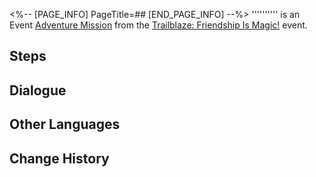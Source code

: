 <%-- [PAGE_INFO]
PageTitle=##
[END_PAGE_INFO] --%>
{{Stub|Dialogue.}}
{{Mission Infobox
|id            = 8024208
|title         = 
|image         = <!--Mission .png-->
|type          = Adventure
|event_name    = Trailblaze: Friendship Is Magic!
|chapter       = 
|requirements  = [[Adventure Mission]] ''[[Farewell, My Litter Pony]]'' completed
|summary       = <!--official mission summary from Fate's Atlas-->
|characters    = Litter Pony; Trailblazer
|startLocation = [[Jarilo-VI]] - [[Boulder Town]]
|world         = Jarilo-VI
|area          = Boulder Town
|prev          = Farewell, My Litter Pony
|next          = 
|rewards       = 
}}
'''''''''' is an Event [[Adventure Mission]] from the [[Trailblaze: Friendship Is Magic!]] event.

==Steps==


<!--
==Gameplay Notes==

--><!--
==Trial Character==

-->
==Dialogue==
{{Stub Dialogue}}

{{Dialogue End}}

==Other Languages==
{{Other Languages
|en   = 
|zhs  = 
|zht  = 
|ja   = 
|ko   = 
|es   = 
|fr   = 
|ru   = 
|th   = 
|vi   = 
|de   = 
|id   = 
|pt   = 
}}

==Change History==
{{Change History|2.4}}
